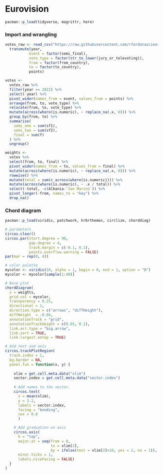 # Eurovision

```r
pacman::p_load(tidyverse, magrittr, here)
```

### Import and wrangling

```r
votes_raw <- read_csv("https://raw.githubusercontent.com/rfordatascience/tidytuesday/master/data/2022/2022-05-17/eurovision-votes.csv") %>% 
  transmute(year,
           event = factor(semi_final),
           vote_type = factor(str_to_lower(jury_or_televoting)),
           from = factor(from_country),
           to = factor(to_country),
           points)
```

```r
votes <- 
  votes_raw %>% 
  filter(year == 2022) %>% 
  select(-year) %>% 
  pivot_wider(names_from = event, values_from = points) %>% 
  arrange(from, to, vote_type) %>% 
  relocate(from, to, vote_type) %>% 
  mutate(across(where(is.numeric), ~ replace_na(.x, 0))) %>% 
  group_by(from, to) %>% 
  summarise(
    semi_one = sum(sf1),
    semi_two = sum(sf2),
    final = sum(f)
  ) %>% 
  ungroup()
```

```r
weights <- 
  votes %>% 
  select(from, to, final) %>% 
  pivot_wider(names_from = to, values_from = final) %>% 
  mutate(across(where(is.numeric), ~ replace_na(.x, 0))) %>% 
  rowwise() %>% 
  mutate(total = sum(c_across(where(is.numeric)))) %>% 
  mutate(across(where(is.numeric), ~ .x / total)) %>% 
  select(-total, -c(Albania:`San Marino`)) %>% 
  pivot_longer(-from, names_to = "key") %>% 
  drop_na()
```

### Chord diagram

```r
pacman::p_load(viridis, patchwork, hrbrthemes, circlize, chorddiag)
```

```r
# parameters
circos.clear()
circos.par(start.degree = 90, 
           gap.degree = 4, 
           track.margin = c(-0.1, 0.1), 
           points.overflow.warning = FALSE)
par(mar = rep(0, 4))

# color palette
mycolor <- viridis(10, alpha = 1, begin = 0, end = 1, option = "D")
mycolor <- mycolor[sample(1:40)]

# Base plot
chordDiagram(
  x = weights, 
  grid.col = mycolor,
  transparency = 0.25,
  directional = 1,
  direction.type = c("arrows", "diffHeight"), 
  diffHeight  = -0.04,
  annotationTrack = "grid", 
  annotationTrackHeight = c(0.05, 0.1),
  link.arr.type = "big.arrow", 
  link.sort = TRUE, 
  link.largest.ontop = TRUE)

# Add text and axis
circos.trackPlotRegion(
  track.index = 1, 
  bg.border = NA, 
  panel.fun = function(x, y) {
    
    xlim = get.cell.meta.data("xlim")
    sector.index = get.cell.meta.data("sector.index")
    
    # Add names to the sector. 
    circos.text(
      x = mean(xlim), 
      y = 3.2, 
      labels = sector.index, 
      facing = "bending", 
      cex = 0.8
      )

    # Add graduation on axis
    circos.axis(
      h = "top", 
      major.at = seq(from = 0, 
                     to = xlim[2], 
                     by = ifelse(test = xlim[2]>10, yes = 2, no = 1)), 
      minor.ticks = 1, 
      labels.niceFacing = FALSE)
  }
)
```
